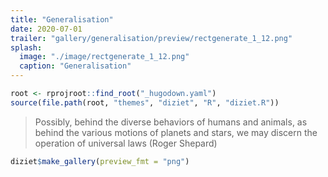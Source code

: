 ```yaml
---
title: "Generalisation"
date: 2020-07-01
trailer: "gallery/generalisation/preview/rectgenerate_1_12.png"
splash:
  image: "./image/rectgenerate_1_12.png"
  caption: "Generalisation"
---
```


```r
root <- rprojroot::find_root("_hugodown.yaml")
source(file.path(root, "themes", "diziet", "R", "diziet.R"))
```

> Possibly, behind the diverse behaviors of humans and animals, as behind the various motions of planets and stars, we may discern the operation of universal laws (Roger Shepard)

```r
diziet$make_gallery(preview_fmt = "png")
```
